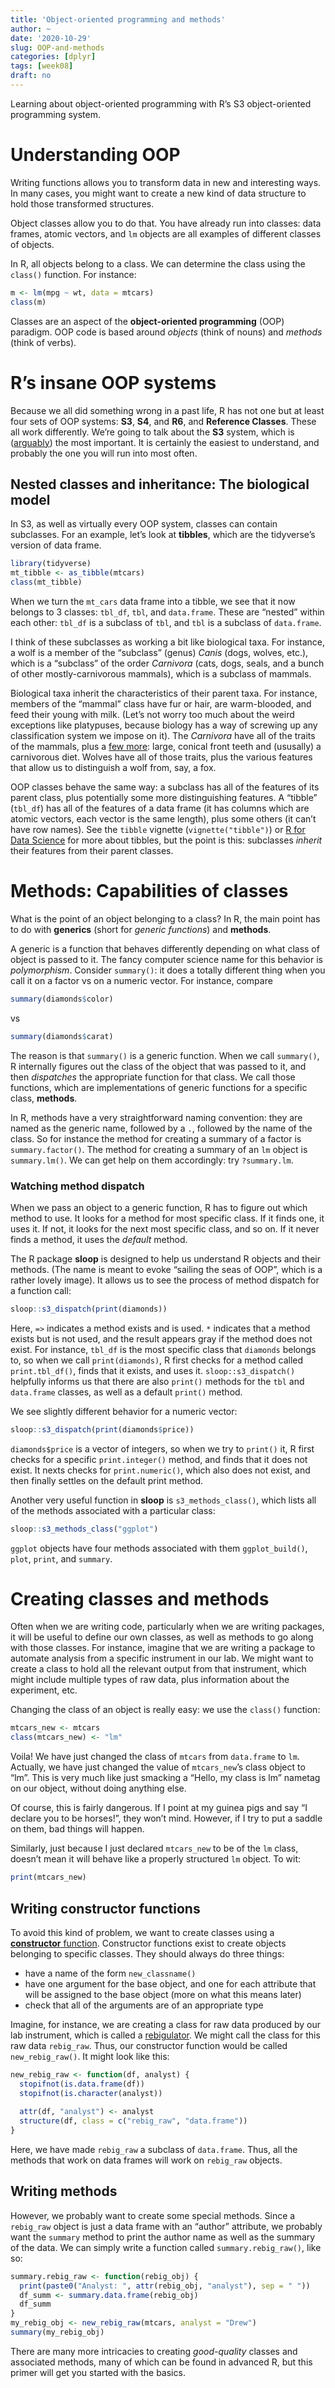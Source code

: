 ```yaml
---
title: 'Object-oriented programming and methods'
author: ~
date: '2020-10-29'
slug: OOP-and-methods
categories: [dplyr]
tags: [week08]
draft: no
---
```


Learning about object-oriented programming with R's S3 object-oriented programming system.

<!--more-->

# Understanding OOP

Writing functions allows you to transform data in new and interesting ways. In many cases, you might want to create a new kind of data structure to hold those transformed structures.

Object classes allow you to do that. You have already run into classes: data frames, atomic vectors, and `lm` objects are all examples of different classes of objects. 

In R, all objects belong to a class. We can determine the class using the `class()` function. For instance:

```r
m <- lm(mpg ~ wt, data = mtcars)
class(m)
```

Classes are an aspect of the **object-oriented programming** (OOP) paradigm. OOP code is based around *objects* (think of nouns) and *methods* (think of verbs). 

# R's insane OOP systems

Because we all did something wrong in a past life, R has not one but at least four sets of OOP systems: **S3**, **S4**, and **R6**, and **Reference Classes**. These all work differently. We're going to talk about the **S3** system, which is ([arguably](https://adv-r.hadley.nz/oo.html)) the most important. It is certainly the easiest to understand, and probably the one you will run into most often.

## Nested classes and inheritance: The biological model

In S3, as well as virtually every OOP system, classes can contain subclasses. For an example, let's look at **tibbles**, which are the tidyverse's version of data frame.

```r
library(tidyverse)
mt_tibble <- as_tibble(mtcars)
class(mt_tibble)
```
When we turn the `mt_cars` data frame into a tibble, we see that it now belongs to 3 classes: `tbl_df`, `tbl`, and `data.frame`. These are "nested" within each other: `tbl_df` is a subclass of `tbl`, and `tbl` is a subclass of `data.frame`. 

I think of these subclasses as working a bit like biological taxa. For instance, a wolf is a member of the "subclass" (genus) *Canis* (dogs, wolves, etc.), which is a "subclass" of the order *Carnivora* (cats, dogs, seals, and a bunch of other mostly-carnivorous mammals), which is a subclass of mammals. 

Biological taxa inherit the characteristics of their parent taxa. For instance, members of the "mammal" class have fur or hair, are warm-blooded, and feed their young with milk. (Let's not worry too much about the weird exceptions like platypuses, because biology has a way of screwing up any classification system we impose on it). The *Carnivora* have all of the traits of the mammals, plus a [few more](https://en.wikipedia.org/wiki/Carnivora#Anatomy_and_physiology): large, conical front teeth and (ususally) a carnivorous diet. Wolves have all of those traits, plus the various features that allow us to distinguish a wolf from, say, a fox.

OOP classes behave the same way: a subclass has all of the features of its parent class, plus potentially some more distinguishing features. A "tibble" (`tbl_df`) has all of the features of a data frame (it has columns which are atomic vectors, each vector is the same length), plus some others (it can't have row names). See the `tibble` vignette (`vignette("tibble")`)  or [R for Data Science](https://r4ds.had.co.nz/tibbles.html) for more about tibbles, but the point is this: subclasses *inherit* their features from their parent classes. 

# Methods: Capabilities of classes

What is the point of an object belonging to a class? In R, the main point has to do with **generics** (short for *generic functions*) and **methods**. 

A generic is a function that behaves differently depending on what class of object is passed to it. The fancy computer science name for this behavior is *polymorphism*. Consider `summary()`: it does a totally different thing when you call it on a factor vs on a numeric vector. For instance, compare

```r
summary(diamonds$color)
```
vs 
```r
summary(diamonds$carat)
```

The reason is that `summary()` is a generic function. When we call `summary()`, R internally figures out the class of the object that was passed to it, and then *dispatches* the appropriate function for that class. We call those functions, which are implementations of generic functions for a specific class, **methods**. 

In R, methods have a very straightforward naming convention: they are named as the generic name, followed by a `.`, followed by the name of the class. So for instance the method for creating a summary of a factor is `summary.factor()`. The method for creating a summary of an `lm` object is `summary.lm()`. We can get help on them accordingly: try `?summary.lm`.

### Watching method dispatch

When we pass an object to a generic function, R has to figure out which method to use. It looks for a method for most specific class. If it finds one, it uses it. If not, it looks for the next most specific class, and so on. If it never finds a method, it uses the *default* method.

The R package **sloop** is designed to help us understand R objects and their methods. (The name is meant to evoke "sailing the seas of OOP", which is a rather lovely image). It allows us to see the process of method dispatch for a function call:

```r
sloop::s3_dispatch(print(diamonds))
```

Here, `=>` indicates a method exists and is used. `*` indicates that a method exists but is not used, and the result appears gray if the method does not exist. For instance, `tbl_df` is the most specific class that `diamonds` belongs to, so when we call `print(diamonds)`, R first checks for a method called `print.tbl_df()`, finds that it exists, and uses it. `sloop::s3_dispatch()` helpfully informs us that there are also `print()` methods for the `tbl` and `data.frame` classes, as well as a default `print()` method.

We see slightly different behavior for a numeric vector:

```r
sloop::s3_dispatch(print(diamonds$price))
```
`diamonds$price` is a vector of integers, so when we try to `print()` it, R first checks for a specific `print.integer()` method, and finds that it does not exist. It nexts checks for `print.numeric()`, which also does not exist, and then finally settles on the default print method.

Another very useful function in **sloop** is `s3_methods_class()`, which lists all of the methods associated with a particular class:

```r
sloop::s3_methods_class("ggplot")
```
`ggplot` objects have four methods associated with them `ggplot_build()`, `plot`, `print`, and `summary`. 

# Creating classes and methods

Often when we are writing code, particularly when we are writing packages, it will be useful to define our own classes, as well as methods to go along with those classes. For instance, imagine that we are writing a package to automate analysis from a specific instrument in our lab.  We might want to create a class to hold all the relevant output from that instrument, which might include multiple types of raw data, plus information about the experiment, etc.

Changing the class of an object is really easy: we use the `class()` function:

```r
mtcars_new <- mtcars
class(mtcars_new) <- "lm"
```

Voila! We have just changed the class of `mtcars` from `data.frame` to `lm`. Actually, we have just changed the value of `mtcars_new`'s class object to "lm". This is very much like just smacking a "Hello, my class is lm" nametag on our object, without doing anything else.

Of course, this is fairly dangerous. If I point at my guinea pigs and say "I declare you to be horses!", they won't mind. However, if I try to put a saddle on them, bad things will happen. 

Similarly, just because I just declared `mtcars_new` to be of the `lm` class, doesn't mean it will behave like a properly structured `lm` object. To wit:

```r
print(mtcars_new)
```

## Writing constructor functions

To avoid this kind of problem, we want to create classes using a [**constructor** function](https://adv-r.hadley.nz/s3.html#s3-constructor). Constructor functions exist to create objects belonging to specific classes. They should always do three things:

* have a name of the form `new_classname()`
* have one argument for the base object, and one for each attribute that will be assigned to the base object (more on what this means later)
* check that all of the arguments are of an appropriate type

Imagine, for instance, we are creating a class for raw data produced by our lab instrument, which is called a [rebigulator](https://rebigulator.org/). We might call the class for this raw data `rebig_raw`. Thus, our constructor function would be called `new_rebig_raw()`. It might look like this:

```r
new_rebig_raw <- function(df, analyst) {
  stopifnot(is.data.frame(df))
  stopifnot(is.character(analyst))
  
  attr(df, "analyst") <- analyst
  structure(df, class = c("rebig_raw", "data.frame"))
}
```

Here, we have made `rebig_raw` a subclass of `data.frame`. Thus, all the methods that work on data frames will work on `rebig_raw` objects.

## Writing methods

However, we probably want to create some special methods. Since a `rebig_raw` object is just a data frame with an "author" attribute, we probably want the `summary` method to print the author name as well as the summary of the data. We can simply write a function called `summary.rebig_raw()`, like so:

```r
summary.rebig_raw <- function(rebig_obj) {
  print(paste0("Analyst: ", attr(rebig_obj, "analyst"), sep = " "))
  df_summ <- summary.data.frame(rebig_obj)
  df_summ
}
my_rebig_obj <- new_rebig_raw(mtcars, analyst = "Drew")
summary(my_rebig_obj)
```
There are many more intricacies to creating *good-quality* classes and associated methods, many of which can be found in advanced R, but this primer will get you started with the basics.

